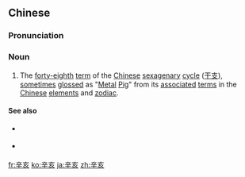 ==Chinese==
{{zh-forms|{{nowrap|8th [[heavenly stem]]}}<br>([[]])|{{nowrap|12th [[earthly branch]]}}<br>([[]])}}
{{wikipedia|Chinese sexagenary cycle}}
{{wikipedia|Pig (zodiac)|Pig in the Chinese zodiac}}

===Pronunciation===
{{zh-pron
|m=xīnhài
|c=san1 hoi6
|mn=qz:sin-hǎi/tw,xm,zz:sin-hāi
|cat=n
}}

===Noun===
{{zh-noun}}

# The [[forty-eighth]] [[term]] of the [[Chinese]] [[sexagenary]] [[cycle]] ([[干支]]), [[sometimes]] [[gloss]]ed as "[[metal|Metal]] [[pig|Pig]]" from its [[associate]]d [[term]]s in the [[Chinese]] [[element]]s and [[zodiac]].

====See also====
* {{sense|preceding term}} {{zh-l|庚戌}}
* {{sense|next term}} {{zh-l|壬子}}

[[fr:辛亥]]
[[ko:辛亥]]
[[ja:辛亥]]
[[zh:辛亥]]
